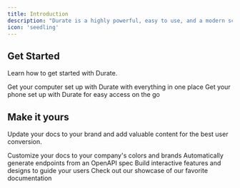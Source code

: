 ```yaml
---
title: Introduction
description: "Durate is a highly powerful, easy to use, and a modern scheduling platform for healthcare providers"
icon: 'seedling'
---
```


## Get Started

Learn how to get started with Durate.

<CardGroup cols={2}>
  <Card
    title="Computer"
    icon="desktop"
    href="https://mintlify.com/docs/quickstart"
  >
    Get your computer set up with Durate with everything in one place
  </Card>
  <Card
    title="Mobile App"
    icon="mobile"
    href="https://mintlify.com/docs/development"
  >
    Get your phone set up with Durate for easy access on the go
  </Card>
</CardGroup>

## Make it yours

Update your docs to your brand and add valuable content for the best user conversion.

<CardGroup cols={2}>
  <Card
    title="Customize Style"
    icon="palette"
    href="https://mintlify.com/docs/settings/global"
  >
    Customize your docs to your company's colors and brands
  </Card>
  <Card
    title="Reference APIs"
    icon="code"
    href="https://mintlify.com/docs/api-playground/openapi"
  >
    Automatically generate endpoints from an OpenAPI spec
  </Card>
  <Card
    title="Add Components"
    icon="screwdriver-wrench"
    href="https://mintlify.com/docs/content/components/accordions"
  >
    Build interactive features and designs to guide your users
  </Card>
  <Card
    title="Get Inspiration"
    icon="stars"
    href="https://mintlify.com/customers"
  >
    Check out our showcase of our favorite documentation
  </Card>
</CardGroup>
